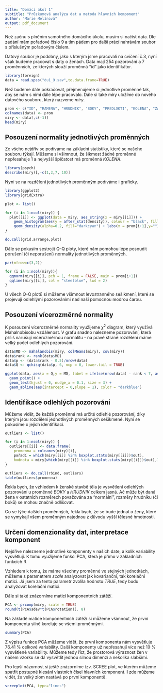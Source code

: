 ```yaml
---
title: "Domácí úkol 1"
subtitle: "Průzkumová analýza dat a metoda hlavních komponent"
author: "Marie Melínová"
output: pdf_document
---
```


Než začnu s plněním samotného domácího úkolu, musím si načíst data. Dle zadání mám pořadové číslo 9 a tím pádem pro další prácí nahrávám soubor s příslušným pořadovým číslem. 

Datový soubor je podobný, jako s kterým jsme pracovali na cvičení č.3, nyní však budeme pracovat s daty o ženách. Data mají 254 pozorování a 7 proměnných, ze kterých slouží proměnná "id" jako identifikátor. 

\vspace*{0.2cm}
```r
library(foreign) 
data = read.spss("du1_9.sav",to.data.frame=TRUE) 
```

Než budeme dále pokračovat, přejmenujeme si jednotlivé proměnné tak, aby se nám s nimi dále lépe pracovalo. Dále si také míry uložíme do nového datového souboru, který nazveme *miry*.

\vspace*{0.2cm}
```r
prom <- c("ID", "RAMENA", "HRUDNIK", "BOKY", "PREDLOKTI", "KOLENA", "ZAPESTI")
colnames(data) <- prom
miry <- data[,c(-1)]
head(miry)
```

## Posouzení normality jednotlivých proměnných
Ze všeho nejdřív se podíváme na základní statistiky, které se našeho souboru týkají. Můžeme si všimnout, že šikmost žádné proměnné nepřesahuje 1 a nejvyšší špičatost má proměnná *KOLENA*.

\vspace*{0.2cm}
```r
library(psych)
describe(miry)[,-c(1,2,7, 10)]
```
\pagebreak

Nyní se na rozdělení jednotlivých proměnným podíváme i graficky. 

\vspace*{0.2cm}
```r
library(ggplot2)
library(gridExtra)

plot <- list()

for (i in 1:ncol(miry)) {
  plot[[i]] <- ggplot(data = miry, aes_string(x = miry[[i]])) +
    geom_histogram(aes(y = after_stat(density)), colour = "black", fill = "grey") +
    geom_density(alpha=0.2, fill="darkcyan") + labs(x = prom[i+1],y="")
}

do.call(grid.arrange,plot)
```

\pagebreak

Dále se pokusím sestrojit Q-Q ploty, které nám pomohou lépe posoudit porušení (či neporušení) normality jednotlivých proměnných.

\vspace*{0.2cm}
```r
par(mfrow=c(3,2))

for (i in 1:ncol(miry)){
  qqnorm(miry[[i]], pch = 1, frame = FALSE, main = prom[i+1]) 
  qqline(miry[[i]], col = "steelblue", lwd = 2)
}
```

U všech Q-Q plotů si můžeme všimnout levostranného sešikmení, které se projevují odlehlými pozorováními nad naší pomocnou modrou čarou.

\pagebreak

## Posouzení vícerozměrné normality

K posouzení vícerozměrné normality využijeme $\chi^2$ diagram, který využívá Mahalnobisobu vzdálenost. V grafu snadno nalezneme pozorování, která příliš narušují vícerozměrnou normalitu - na pravé straně rozdělení máme velký počet odlehlých pozorování.

\vspace*{0.2cm}
```r
data$MD <- mahalanobis(miry, colMeans(miry), cov(miry))
data$rank <- rank(data$MD)
data$p <- (data$rank - 0.5)/nrow(data)
data$Q <- qchisq(data$p, 6, ncp = 0, lower.tail = TRUE)

ggplot(data, aes(x = Q,y = MD, label = ifelse(nrow(data) - rank < 7, as.character(ID),''))) +
  geom_point() +
  geom_text(hjust = 0, nudge_x = 0.1, size = 3) + 
  geom_abline(aes(intercept = 0,slope = 1), color = "darkblue")
```

\pagebreak

## Identifikace odlehlých pozorování

Můžeme vidět, že každá proměnná má určité odlehlé pozorování, díky kterým jsou rozdělení jednotlivých proměnných sešikmené. Nyní se pokusíme o jejich identifikaci.

\vspace*{0.2cm}
```r
outliers <- list()

for (i in 1:ncol(miry)) {
  outliers[[i]] <- data.frame(
    promenna = colnames(miry)[i],
    pořadí = which(miry[[i]] %in% boxplot.stats(miry[[i]])$out),
    hodnota = miry[which(miry[[i]] %in% boxplot.stats(miry[[i]])$out),1])
}

outliers <- do.call(rbind, outliers)
table(outliers$promenna)
```

Řekla bych, že vzhledem k ženské stavbě těla je vysvětlení odlehlých pozorování u proměnné *BOKY* a *HRUDNIK* celkem jasná. Ač může být daná žena v ostatních rozměrech považována za "normální", rozměry hrudníku (či boků) se mohou značně odlišovat. 

Co se týče dalších proměnných, řekla bych, že se bude jednat o ženy, které se vymykají všem proměnným najednou z důvodu vyšší tělesné hmotnosti.

\pagebreak

## Určení domenzionality dat, interpretace komponent

Nejdříve nalezneme jednotlivé komponenty v našich date, a kolik variability vysvětlují. K tomu využijeme funkci PCA, která je přímo v základních funkcích R. 

Vzhledem k tomu, že máme všechny proměnné ve stejných jednotkách, můžeme s parametrem *scale* analyzovat jak kovarianční, tak korelační matici. Já jsem za tento parametr zvolila hodnotu *TRUE*, tedy budu analyzovat korelační matici.

Dále si také znázorníme matici komponentních zátěží.

\vspace*{0.2cm}
```r
PCA <- prcomp(miry, scale = TRUE)
round(t(PCA$sdev*t(PCA$rotation)), 8)
```

Na základě matice komponentních zátěží si můžeme všimnout, že první komponenta silně koreluje se všemi proměnnými.

\vspace*{0.2cm}
```r
summary(PCA)
```

Z výpisu funkce PCA můžeme vidět, že první komponenta nám vysvětluje 76.41 % celkové variability. Další komponenty už nepřesahují více než 10 % vysvětlené variability. Můžeme tedy říct, že prostorová výraznost žen v našem vzorku se dá vysvětlit jednou silnou dimenzí a nekolika slabšími.

Pro lepší názornost si ještě znázorníme tzv. SCREE plot, ve kterém můžeme spatřit postupné klesání vlastních čísel hlavních komponent. I zde můžeme vidět, že velký zlom nastává po první komponentě.

\vspace*{0.2cm}
```r
screeplot(PCA, type="lines")
```







